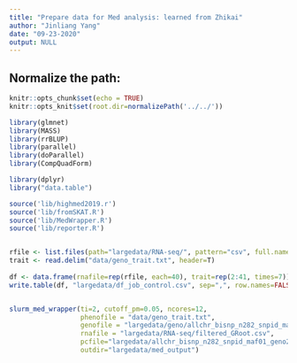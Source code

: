 ```yaml
---
title: "Prepare data for Med analysis: learned from Zhikai"
author: "Jinliang Yang"
date: "09-23-2020"
output: NULL
---
```



## Normalize the path:

```r
knitr::opts_chunk$set(echo = TRUE) 
knitr::opts_knit$set(root.dir=normalizePath('../../')) 
```


```r
library(glmnet)
library(MASS)
library(rrBLUP)
library(parallel)
library(doParallel)
library(CompQuadForm)

library(dplyr)
library("data.table")

source('lib/highmed2019.r')
source('lib/fromSKAT.R')
source('lib/MedWrapper.R')
source('lib/reporter.R')


rfile <- list.files(path="largedata/RNA-seq/", pattern="csv", full.names=TRUE)
trait <- read.delim("data/geno_trait.txt", header=T)
  
df <- data.frame(rnafile=rep(rfile, each=40), trait=rep(2:41, times=7))
write.table(df, "largedata/df_job_control.csv", sep=",", row.names=FALSE, quote=FALSE)


slurm_med_wrapper(ti=2, cutoff_pm=0.05, ncores=12,
                  phenofile = "data/geno_trait.txt",
                  genofile = "largedata/geno/allchr_bisnp_n282_snpid_maf01_geno2_pruned_NA_0_matrix.txt",
                  rnafile = "largedata/RNA-seq/filtered_GRoot.csv",
                  pcfile="largedata/allchr_bisnp_n282_snpid_maf01_geno2_pruned.eigenvec",
                  outdir="largedata/med_output")
  
```



